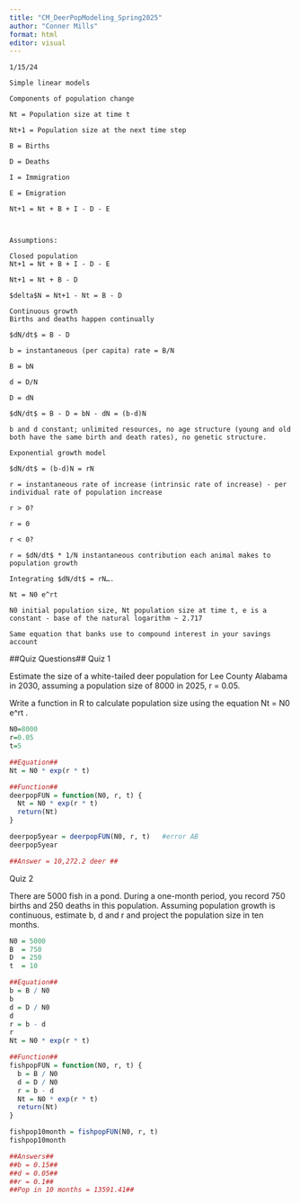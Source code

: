 ---
title: "CM_DeerPopModeling_Spring2025"
author: "Conner Mills"
format: html
editor: visual
---

```         
1/15/24

Simple linear models

Components of population change

Nt = Population size at time t

Nt+1 = Population size at the next time step

B = Births

D = Deaths

I = Immigration

E = Emigration

Nt+1 = Nt + B + I - D - E



Assumptions:

Closed population
Nt+1 = Nt + B + I - D - E

Nt+1 = Nt + B - D

$delta$N = Nt+1 - Nt = B - D

Continuous growth
Births and deaths happen continually

$dN/dt$ = B - D

b = instantaneous (per capita) rate = B/N

B = bN

d = D/N

D = dN

$dN/dt$ = B - D = bN - dN = (b-d)N

b and d constant; unlimited resources, no age structure (young and old both have the same birth and death rates), no genetic structure.

Exponential growth model

$dN/dt$ = (b-d)N = rN

r = instantaneous rate of increase (intrinsic rate of increase) - per individual rate of population increase

r > 0?

r = 0

r < 0?

r = $dN/dt$ * 1/N instantaneous contribution each animal makes to population growth

Integrating $dN/dt$ = rN….

Nt = N0 e^rt

N0 initial population size, Nt population size at time t, e is a constant - base of the natural logarithm ~ 2.717

Same equation that banks use to compound interest in your savings account
```

##Quiz Questions## Quiz 1

Estimate the size of a white-tailed deer population for Lee County Alabama in 2030, assuming a population size of 8000 in 2025, r = 0.05.

Write a function in R to calculate population size using the equation Nt = N0 e\^rt .

```{r}
N0=8000
r=0.05
t=5

##Equation##
Nt = N0 * exp(r * t)

##Function##
deerpopFUN = function(N0, r, t) {
  Nt = N0 * exp(r * t)
  return(Nt)
}

deerpop5year = deerpopFUN(N0, r, t)   #error AB
deerpop5year

##Answer = 10,272.2 deer ##
```

Quiz 2

There are 5000 fish in a pond. During a one-month period, you record 750 births and 250 deaths in this population. Assuming population growth is continuous, estimate b, d and r and project the population size in ten months.

```{r}
N0 = 5000 
B  = 750  
D  = 250  
t  = 10

##Equation##
b = B / N0 
b
d = D / N0 
d
r = b - d    
r
Nt = N0 * exp(r * t)

##Function##
fishpopFUN = function(N0, r, t) {
  b = B / N0
  d = D / N0
  r = b - d
  Nt = N0 * exp(r * t)
  return(Nt)
}

fishpop10month = fishpopFUN(N0, r, t)
fishpop10month

##Answers##
##b = 0.15##
##d = 0.05##
##r = 0.1##
##Pop in 10 months = 13591.41##
```
